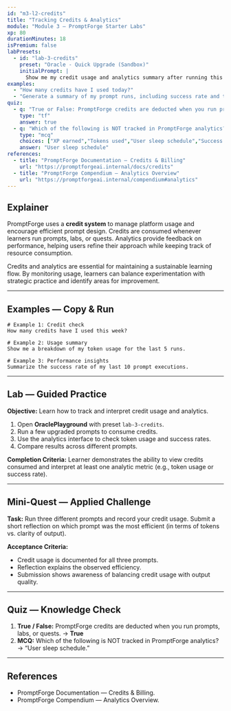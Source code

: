 ```yaml
---
id: "m3-l2-credits"
title: "Tracking Credits & Analytics"
module: "Module 3 — PromptForge Starter Labs"
xp: 80
durationMinutes: 18
isPremium: false
labPresets:
  - id: "lab-3-credits"
    preset: "Oracle - Quick Upgrade (Sandbox)"
    initialPrompt: |
      Show me my credit usage and analytics summary after running this upgraded prompt.
examples:
  - "How many credits have I used today?"
  - "Generate a summary of my prompt runs, including success rate and token usage."
quiz:
  - q: "True or False: PromptForge credits are deducted when you run prompts, labs, or quests."
    type: "tf"
    answer: true
  - q: "Which of the following is NOT tracked in PromptForge analytics?"
    type: "mcq"
    choices: ["XP earned","Tokens used","User sleep schedule","Success rate of prompts"]
    answer: "User sleep schedule"
references:
  - title: "PromptForge Documentation — Credits & Billing"
    url: "https://promptforgeai.internal/docs/credits"
  - title: "PromptForge Compendium — Analytics Overview"
    url: "https://promptforgeai.internal/compendium#analytics"
---
```


<LessonHeader title="Tracking Credits & Analytics" xp={80} duration={18} belt="Green" />

## Explainer

PromptForge uses a **credit system** to manage platform usage and encourage efficient prompt design. Credits are consumed whenever learners run prompts, labs, or quests. Analytics provide feedback on performance, helping users refine their approach while keeping track of resource consumption.

Credits and analytics are essential for maintaining a sustainable learning flow. By monitoring usage, learners can balance experimentation with strategic practice and identify areas for improvement.

---

## Examples — Copy & Run

```text
# Example 1: Credit check
How many credits have I used this week?

# Example 2: Usage summary
Show me a breakdown of my token usage for the last 5 runs.

# Example 3: Performance insights
Summarize the success rate of my last 10 prompt executions.
```

---

## Lab — Guided Practice

**Objective:** Learn how to track and interpret credit usage and analytics.

1. Open **OraclePlayground** with preset `lab-3-credits`.
2. Run a few upgraded prompts to consume credits.
3. Use the analytics interface to check token usage and success rates.
4. Compare results across different prompts.

**Completion Criteria:** Learner demonstrates the ability to view credits consumed and interpret at least one analytic metric (e.g., token usage or success rate).

---

## Mini-Quest — Applied Challenge

**Task:** Run three different prompts and record your credit usage. Submit a short reflection on which prompt was the most efficient (in terms of tokens vs. clarity of output).

**Acceptance Criteria:**
- Credit usage is documented for all three prompts.
- Reflection explains the observed efficiency.
- Submission shows awareness of balancing credit usage with output quality.

---

## Quiz — Knowledge Check

1. **True / False:** PromptForge credits are deducted when you run prompts, labs, or quests. → **True**
2. **MCQ:** Which of the following is NOT tracked in PromptForge analytics? → “User sleep schedule.”

---

## References

- PromptForge Documentation — Credits & Billing.  
- PromptForge Compendium — Analytics Overview.
